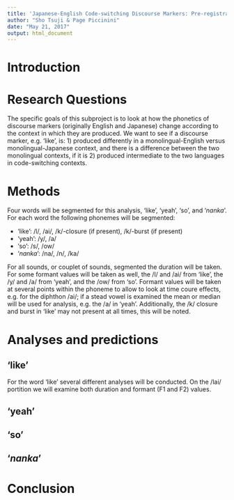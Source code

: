 ```yaml
---
title: 'Japanese-English Code-switching Discourse Markers: Pre-registration'
author: "Sho Tsuji & Page Piccinini"
date: "May 21, 2017"
output: html_document
---
```


# Introduction

# Research Questions

The specific goals of this subproject is to look at how the phonetics of discourse markers (originally English and Japanese) change according to the context in which they are produced. We want to see if a discourse marker, e.g. 'like', is: 1) produced differently in a monolingual-English versus monolingual-Japanese context, and there is a difference between the two monolingual contexts, if it is 2) produced intermediate to the two languages in code-switching contexts.

# Methods

Four words will be segmented for this analysis, 'like', 'yeah', 'so', and '*nanka*'. For each word the following phonemes will be segmented:

* 'like': /l/, /ai/, /k/-closure (if present), /k/-burst (if present)
* 'yeah': /y/, /a/
* 'so': /s/, /ow/
* '*nanka*': /na/, /n/, /ka/

For all sounds, or couplet of sounds, segmented the duration will be taken. For some formant values will be taken as well, the /l/ and /ai/ from 'like', the /y/ and /a/ from 'yeah', and the /ow/ from 'so'. Formant values will be taken at several points within the phoneme to allow to look at time coure effects, e.g. for the diphthon /ai/; if a stead vowel is examined the mean or median will be used for analysis, e.g. the /a/ in 'yeah'. Additionally, the /k/ closure and burst in 'like' may not present at all times, this will be noted.

# Analyses and predictions

## 'like'

For the word 'like' several different analyses will be conducted. On the /lai/ portition we will examine both duration and formant (F1 and F2) values. 

## 'yeah'

## 'so'

## '*nanka*'

# Conclusion